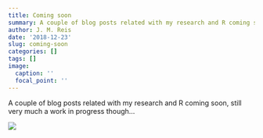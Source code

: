 ```yaml
---
title: Coming soon
summary: A couple of blog posts related with my research and R coming soon, still very much a work in progress though...
author: J. M. Reis
date: '2018-12-23'
slug: coming-soon
categories: []
tags: []
image: 
  caption: ''
  focal_point: ''
---
```



A couple of blog posts related with my research and R coming soon, still very much a work in progress though...

![](Work_In_Progress.png)


